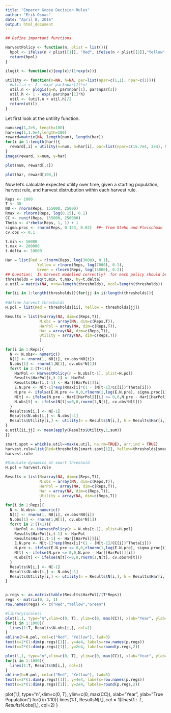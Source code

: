 ---
title: "Emperor Goose Decision Rules"
author: "Erik Osnas"
date: "April 8, 2016"
output: html_document
---

```{r}
## Define important functions

HarvestPolicy <- function(n, plist = list()){
  hpol <- ifelse(n < plist[[1]], "Red", ifelse(n < plist[[2]],"Yellow","Green"))
  return(hpol)
}

ilogit <- function(x){exp(x)/(1+exp(x))}

utility <- function(n=NA, h=NA, par=list(npar=c(1,1), hpar=c(1))){
  #util.n <- 1 - exp(-par$npar[1]*n)
  util.n <- plogis(q=n, par$npar[1], par$npar[2])
  util.h <- 1 - exp(-par$hpar[1]*h)
  util <- (util.n + util.h)/2
  return(util)
}
```

Let first look at the untility function.

```{r echo=FALSE}
num=seq(1,2e5, length=100)
har=seq(1,1.5e4,length=100)
reward=matrix(NA, length(num), length(har))
for(i in 1:length(har)){
  reward[,i] = utility(n=num, h=har[i], par=list(npar=c(15.7e4, 3e4), hpar=1e-4))
}
image(reward, x=num, y=har)

plot(num, reward[,1])

plot(har, reward[100,])
```

Now let's calculate expected utility over time, given a starting population, harvest rule, and harvest distrubution within each harvest rule.

```{r echo=FALSE}

Reps <- 1000
T <- 30
N0 <- rnorm(Reps, 155000, 25000)
Rmax <- rlnorm(Reps, log(0.15), 0.1)
CC <- runif(Reps, 155000, 250000)
Theta <- 4*rbeta(Reps, 1, 1) + 1
sigma.proc <- rnorm(Reps, 0.143, 0.02)  ##~ from Stehn and Fleischman
cv.obs <- 0.1

t.min <- 50000
t.max <- 200000
t.delta <- 10000

Har = list(Red = rlnorm(Reps, log(3000), 0.1), 
              Yellow = rlnorm(Reps, log(7000), 0.1), 
              Green = rlnorm(Reps, log(15000), 0.2))
## Question:  Is harvest modelled correctly?  for each policy should be a grand mean as above and then a year effect with smaller variance?
thresholds = seq(t.min, t.max, by=t.delta)
e.util = matrix(NA, nrow=length(thresholds), ncol=length(thresholds))

for(ii in 1:length(thresholds)){for(jj in ii:length(thresholds)){
  
#define harvest thresholds
H.pol = list(Red = thresholds[ii], Yellow = thresholds[jj])

Results = list(N=array(NA, dim=c(Reps,T)), 
               N.obs = array(NA, dim=c(Reps,T)), 
               HarPol = array(NA, dim=c(Reps,T)),
               Har = array(NA, dim=c(Reps,T)),
               Utility = array(NA, dim=c(Reps,T))
               )

for(i in 1:Reps){
  N <- N.obs<- numeric()
  N[1] <- rnorm(1, N0[i], cv.obs*N0[i])
  N.obs[1] <- rnorm(1,N[1], cv.obs*N[1])
  for(t in 2:(T+1)){
    HarPol <- HarvestPolicy(n = N.obs[t-1], plist=H.pol)
    Results$HarPol[i,t-1] <- HarPol
    Results$Har[i,t-1] <- Har[[HarPol]][i]
    E.N.pre <- N[t-1]*exp(Rmax[i]*(1 - (N[t-1]/CC[i])^Theta[i]))
    N.pre <- ifelse(E.N.pre <= 0,0,rlnorm(1,log(E.N.pre), sigma.proc[i]))
    N[t] <- ifelse(N.pre - Har[[HarPol]][i] <= 0,0,N.pre - Har[[HarPol]][i])
    N.obs[t] <- ifelse(N[t]<=0,0,rnorm(1,N[t], cv.obs*N[t]))
  }
  Results$N[i,] <- N[-1]
  Results$N.obs[i,] <- N.obs[-1]
  Results$Utility[i,] <- utility(n = Results$N[i,], h = Results$Har[i,],par=list(npar=c(15.7e4, 3e4), hpar=1e-4))
}
e.util[ii,jj] <- mean(apply(Results$Utility,1,sum))
}}

smart.spot = which(e.util==max(e.util, na.rm=TRUE), arr.ind = TRUE)
harvest.rule=list(Red=thresholds[smart.spot[1]], Yellow=thresholds[smart.spot[2]])
harvest.rule
```

```{r}
#Simulate dynamics at smart threshold
H.pol = harvest.rule

Results = list(N=array(NA, dim=c(Reps,T)), 
               N.obs = array(NA, dim=c(Reps,T)), 
               HarPol = array(NA, dim=c(Reps,T)),
               Har = array(NA, dim=c(Reps,T)),
               Utility = array(NA, dim=c(Reps,T))
               )
for(i in 1:Reps){
  N <- N.obs<- numeric()
  N[1] <- rnorm(1, N0[i], cv.obs*N0[i])
  N.obs[1] <- rnorm(1,N[1], cv.obs*N[1])
  for(t in 2:(T+1)){
    HarPol <- HarvestPolicy(n = N.obs[t-1], plist=H.pol)
    Results$HarPol[i,t-1] <- HarPol
    Results$Har[i,t-1] <- Har[[HarPol]][i]
    E.N.pre <- N[t-1]*exp(Rmax[i]*(1 - (N[t-1]/CC[i])^Theta[i]))
    N.pre <- ifelse(E.N.pre <= 0,0,rlnorm(1,log(E.N.pre), sigma.proc[i]))
    N[t] <- ifelse(N.pre <= 0,0,N.pre - Har[[HarPol]][i])
    N.obs[t] <- ifelse(N[t]<=0,0,rnorm(1,N[t], cv.obs*N[t]))
  }
  Results$N[i,] <- N[-1]
  Results$N.obs[i,] <- N.obs[-1]
  Results$Utility[i,] <- utility(n = Results$N[i,], h = Results$Har[i,], par=list(npar=c(7.5e4, 1e4), hpar=1.5e-4))
}


p.regs <- as.matrix(table(Results$HarPol)/(T*Reps))
regs <- matrix(0, 3, 1)
row.names(regs) <- c("Red","Yellow","Green")

#library(scales)
plot(1,1, type="n",xlim=c(0, T), ylim=c(0, max(CC)), xlab="Year", ylab="Obs. Population")
for(i in 1:1000){
  lines(1:T, Results$N.obs[i,], col=1)
}
abline(h=H.pol, col=c("Red", "Yellow"), lwd=3)
text(x=2*(1:dim(p.regs)[1]), y=4e4, labels=row.names(p.regs))
text(x=2*(1:dim(p.regs)[1]), y=2e4, labels=round(p.regs,2))

plot(1,1, type="n",xlim=c(0, T), ylim=c(0, max(CC)), xlab="Year", ylab="True Population")
for(i in 1:1000){
  lines(1:T, Results$N[i,], col=1)
}
abline(h=H.pol, col=c("Red", "Yellow"), lwd=3)
text(x=2*(1:dim(p.regs)[1]), y=4e4, labels=row.names(p.regs))
text(x=2*(1:dim(p.regs)[1]), y=2e4, labels=round(p.regs,2))
```

plot(1,1, type="n",xlim=c(0, T), ylim=c(0, max(CC)), xlab="Year", ylab="True Population")
for(i in 1:10){
  lines(1:T, Results$N[i,], col=1)
  lines(1:T, Results$N.obs[i,], col=2)
}


